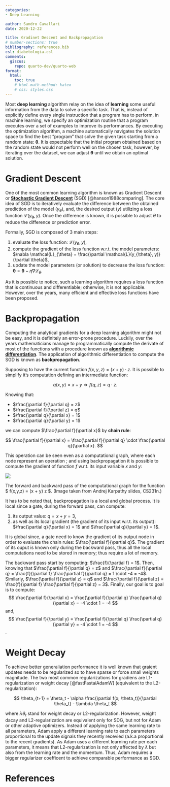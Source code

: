 ```yaml
---
categories:
- Deep Learning

author: Sandro Cavallari
date: 2020-12-22

title: Gradinet Descent and Backpropagation
# number-sections: true
bibliography: references.bib
csl: diabetologia.csl
comments:
  giscus:
    repo: quarto-dev/quarto-web
format:
  html:
    toc: true
    # html-math-method: katex
    # css: styles.css
---
```



Most **deep learning** algorithm relay on the idea of **learning** some useful information from the data to solve a specific task.
That is, instead of explicitly define every single instruction that a program has to perform, in machine learning, we specify an optimization routine that a program executes over a set of examples to improve its performances.
By executing the optimization algorithm, a machine automatically navigates the solution space to find the best "program" that solve the given task starting from a random state: $\mathbf{\theta}$.
It is expectable that the initial program obtained based on the random state would not perform well on the chosen task, however, by iterating over the dataset, we can adjust $\mathbf{\theta}$ until we obtain an optimal solution. 


# Gradient Descent

One of the most common learning algorithm is known as Gradient Descent or [**Stochastic Gradient Descent**](https://en.wikipedia.org/wiki/Stochastic_gradient_descent) (SGD) [@hanson1988comparing].
The core idea of SGD is to iteratively evaluate the difference between the obtained prediction of the model ($y_{\theta}$), and, the desired output ($y$) utilizing a loss function $\mathcal{L}(y_{\mathbf{\theta}}, y)$.
Once the difference is known, it is possible to adjust $\theta$ to reduce the difference or prediction error.

Formally, SGD is composed of 3 main steps:

1. evaluate the loss function: $\mathcal{L}(y_{\mathbf{\theta}}, y)$,
2. compute the gradient of the loss function w.r.t. the model parameters: $\nabla \mathcal{L}_{\theta} = \frac{\partial \mathcal{L}(y_{\theta}, y)}{\partial \theta}$,
3. update the model parameters (or solution) to decrease the loss function: $\mathbf{\theta} = \mathbf{\theta} - \eta \nabla \mathcal{L}_{\theta}$.


As it is possible to notice, such a learning algorithm requires a loss function that is continuous and differentiable; otherwise, it is not applicable.
However, over the years, many efficient and effective loss functions have been proposed.



# Backpropagation

Computing the analytical gradients for a deep learning algorithm might not be easy, and it is definitely an error-prone procedure.
Luckily, over the years mathematicians manage to programmatically compute the derivate of most of the functions with a procedure known as [**algorithmic differentiation**](https://en.wikipedia.org/wiki/Automatic_differentiation).
The application of algorithmic differentiation to compute the SGD is known as **backpropagation**.

Supposing to have the current function $f(x,y,z) = (x + y) \cdot z$.
It is possible to simplify it's computation defining an intermediate function:

$$
q(x, y) = x + y \Rightarrow f(q, z) = q \cdot z.
$$

Knowing that:

- $\frac{\partial f}{\partial q} = z$
- $\frac{\partial f}{\partial z} = q$
- $\frac{\partial q}{\partial x} = 1$
- $\frac{\partial q}{\partial y} = 1$

we can compute $\frac{\partial f}{\partial x}$ by **chain rule**: 

$$
\frac{\partial f}{\partial x} = \frac{\partial f}{\partial q} \cdot \frac{\partial q}{\partial x}.
$$


This operation can be seen even as a computational graph, where each node represent an operation ; and using backpropagation it is possible to compute the gradient of function $f$ w.r.t. its input variable $x$ and $y$:

::: {#fig-elephants layout-ncol=1}

![](img/backprop.png){#fig-back-prop}

The forward and backward pass of the computational graph for the function $ f(x,y,z) = (x + y) z $. (Image taken from Andrej Karpathy slides, CS231n.)
:::


It has to be noted that, backpropagation is a local and global process.
It is local since a gate, during the forward pass, can compute:

1. its output value: $q = x + y = 3$,
2. as well as its local gradient (the gradient of its input w.r.t. its output): $\frac{\partial q}{\partial x} = 1$ and $\frac{\partial q}{\partial y} = 1$.

It is global since, a gate need to know the gradient of its output node in order to evaluate the chain rules: $\frac{\partial f}{\partial q}$.
The gradient of its ouput is known only during the backward pass, thus all the local computations need to be stored in memory; thus require a lot of memory.


The backward pass start by computing: $\frac{f}{\partial f} = 1$.
Then, knowing that $\frac{\partial f}{\partial q} = z$ and $\frac{\partial f}{\partial q} = \frac{f}{\partial f} \frac{\partial f}{\partial q} = 1 \cdot -4 = -4$.
Similarly, $\frac{\partial f}{\partial z} = q$ and $\frac{\partial f}{\partial z} = \frac{f}{\partial f} \frac{\partial f}{\partial z} = 3$.
Finally, our goal is to goal is to compute:
$$
\frac{\partial f}{\partial x} = \frac{\partial f}{\partial q} \frac{\partial q}{\partial x} = -4 \cdot 1 = -4
$$
and,
$$
\frac{\partial f}{\partial y} = \frac{\partial f}{\partial q} \frac{\partial q}{\partial y} = -4 \cdot 1 = -4
$$.

# Weight Decay

To achieve better generaliation performance it is well known that graient updates needs to be regularized so to have sparse or force small weights magnitude.
The two most common regularizations for gradiens are L1-regularization or weight decay [@fastFastaiAdamW] (equivalent to the L2-regularization):

$$
\theta_{t+1} = \theta_t - \alpha \frac{\partial f(x; \theta_t)}{\partial \theta_t} - \lambda \theta_t
$$

where $\lambda \theta_t$ stand for weight decay or L2-regularization. However, weight dacay and L2-regularization are equivalent only for SDG, but not for Adam or other adaptive optimizers.
Instead of applying the same learning rate to all parameters, Adam apply a different learning rate to each parameters proportional to the update signals they recently recevied (a.k.a proportional to the recent gradients).
As Adam uses a different learning rate per each parameters, it means that L2-regularization is not only affected by $\lambda$ but also from the learning rate and the momentum. Thus,  Adam requires a bigger regularizer coefficent to achieve comparable performance as SGD.

# References

::: {#refs}
:::